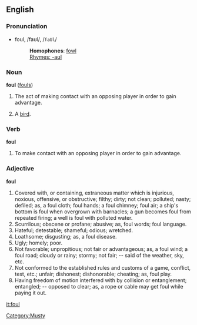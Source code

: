 [[Category:Musty]]

==English==

===Pronunciation===
*foul, /faʊl/, /<tt>faUl</tt>/
*:'''Homophones''': [[fowl]]
*:[[Rhymes:English:-aʊl|Rhymes: -aʊl]]

===Noun===
'''foul''' ([[fouls]])

# {{hoops}} The act of making contact with an opposing player in order to gain advantage.
#A [[bird]].<!-- isn't this wrong based on confusion with [[fowl]]? -->

===Verb===
'''foul'''

# {{hoops}} To make contact with an opposing player in order to gain advantage.

===Adjective===

'''foul'''

#Covered with, or containing, extraneous matter which is injurious, noxious, offensive, or obstructive; filthy; dirty; not clean; polluted; nasty; defiled; as, a foul cloth; foul hands; a foul chimney; foul air; a ship's bottom is foul when overgrown with barnacles; a gun becomes foul from repeated firing; a well is foul with polluted water.
#Scurrilous; obscene or profane; abusive; as, foul words; foul language.
#Hateful; detestable; shameful; odious; wretched.
#Loathsome; disgusting; as, a foul disease.
#Ugly; homely; poor.
#Not favorable; unpropitious; not fair or advantageous; as, a foul wind; a foul road; cloudy or rainy; stormy; not fair; -- said of the weather, sky, etc.
#Not conformed to the established rules and customs of a game, conflict, test, etc.; unfair; dishonest; dishonorable; cheating; as, foul play.
#Having freedom of motion interfered with by collision or entanglement; entangled; -- opposed to clear; as, a rope or cable may get foul while paying it out.

[[it:foul]]